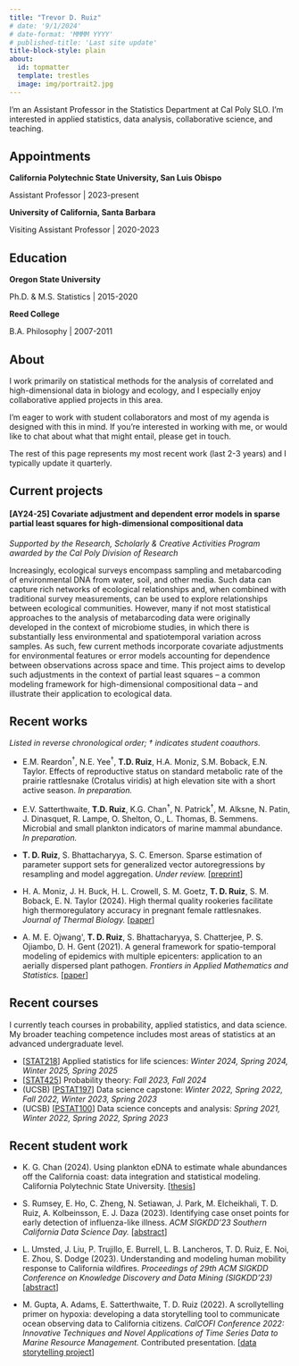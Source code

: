```yaml
---
title: "Trevor D. Ruiz"
# date: '9/1/2024'
# date-format: 'MMMM YYYY'
# published-title: 'Last site update'
title-block-style: plain
about:
  id: topmatter
  template: trestles
  image: img/portrait2.jpg
---
```


:::{#topmatter}

I'm an Assistant Professor in the Statistics Department at Cal Poly SLO. I'm interested in applied statistics, data analysis, collaborative science, and teaching.

## Appointments

**California Polytechnic State University, San Luis Obispo**

Assistant Professor \| 2023-present

**University of California, Santa Barbara**

Visiting Assistant Professor \| 2020-2023

## Education

**Oregon State University** 

Ph.D. & M.S. Statistics \| 2015-2020

**Reed College** 

B.A. Philosophy \| 2007-2011

:::

## About

I work primarily on statistical methods for the analysis of correlated and high-dimensional data in biology and ecology, and I especially enjoy collaborative applied projects in this area.

I'm eager to work with student collaborators and most of my agenda is designed with this in mind. If you're interested in working with me, or would like to chat about what that might entail, please get in touch.

The rest of this page represents my most recent work (last 2-3 years) and I typically update it quarterly.

## Current projects

#### [AY24-25] Covariate adjustment and dependent error models in sparse partial least squares for high-dimensional compositional data

*Supported by the Research, Scholarly & Creative Activities Program awarded by the Cal Poly Division of Research*

Increasingly, ecological surveys encompass sampling and metabarcoding of environmental DNA from water, soil, and other media. Such data can capture rich networks of ecological relationships and, when combined with traditional survey measurements, can be used to explore relationships between ecological communities. However, many if not most statistical approaches to the analysis of metabarcoding data were originally developed in the context of microbiome studies, in which there is substantially less environmental and spatiotemporal variation across samples. As such, few current methods incorporate covariate adjustments for environmental features or error models accounting for dependence between observations across space and time. This project aims to develop such adjustments in the context of partial least squares -- a common modeling framework for high-dimensional compositional data -- and illustrate their application to ecological data.

## Recent works

*Listed in reverse chronological order; $\dagger$ indicates student coauthors.*

- E.M. Reardon$^\dagger$, N.E. Yee$^\dagger$, **T.D. Ruiz**, H.A. Moniz, S.M. Boback, E.N. Taylor. Effects of reproductive status on standard metabolic rate of the prairie rattlesnake (Crotalus viridis) at high elevation site with a short active season. *In preparation.*

- E.V. Satterthwaite, **T.D. Ruiz**, K.G. Chan$^\dagger$, N. Patrick$^\dagger$, M. Alksne, N. Patin, J. Dinasquet, R. Lampe, O. Shelton, O., L. Thomas, B. Semmens. Microbial and small plankton indicators of marine mammal abundance. *In preparation.*

- **T. D. Ruiz**, S. Bhattacharyya, S. C. Emerson. Sparse estimation of parameter support sets for generalized vector autoregressions by resampling and model aggregation. *Under review.* \[[preprint](https://doi.org/10.48550/arXiv.2307.09684)\]

- H. A. Moniz, J. H. Buck, H. L. Crowell, S. M. Goetz, **T. D. Ruiz**, S. M. Boback, E. N. Taylor (2024). High thermal quality rookeries facilitate high thermoregulatory accuracy in pregnant female rattlesnakes. *Journal of Thermal Biology.* \[[paper](https://doi.org/10.1016/j.jtherbio.2024.103948)\] 

- A. M. E. Ojwang\', **T. D. Ruiz**, S. Bhattacharyya, S. Chatterjee, P. S. Ojiambo, D. H. Gent (2021). A general framework for spatio-temporal modeling of epidemics with multiple epicenters: application to an aerially dispersed plant pathogen. *Frontiers in Applied Mathematics and Statistics.* \[[paper](https://doi.org/10.3389/fams.2021.721352)\]


## Recent courses

I currently teach courses in probability, applied statistics, and data science. My broader teaching competence includes most areas of statistics at an advanced undergraduate level.


- \[[STAT218](https://stat218.tdruiz.com)\] Applied statistics for life sciences: *Winter 2024, Spring 2024, Winter 2025, Spring 2025* 
- \[[STAT425](https://stat425.tdruiz.com)\] Probability theory: *Fall 2023, Fall 2024*
- (UCSB) \[[PSTAT197](https://pstat197.github.io)\] Data science capstone: *Winter 2022, Spring 2022, Fall 2022, Winter 2023, Spring 2023*
- (UCSB) \[[PSTAT100](https://pstat100.tdruiz.com)\] Data science concepts and analysis: *Spring 2021, Winter 2022, Spring 2022, Spring 2023*

## Recent student work

-   K. G. Chan (2024). Using plankton eDNA to estimate whale abundances off the California coast: data integration and statistical modeling. California Polytechnic State University. \[[thesis](https://digitalcommons.calpoly.edu/theses/2863)\]

-   S. Rumsey, E. Ho, C. Zheng, N. Setiawan, J. Park, M. Elcheikhali, T. D. Ruiz, A. Kolbeinsson, E. J. Daza (2023). Identifying case onset points for early detection of influenza-like illness. *ACM SIGKDD'23 Southern California Data Science Day.* \[[abstract](https://drive.google.com/file/d/1mUdp1IfIl41d4oWxOL9ri-ZlG6rz1sf8/view?usp=share_link)\]

-   L. Umsted, J. Liu, P. Trujillo, E. Burrell, L. B. Lancheros, T. D. Ruiz, E. Noi, E. Zhou, S. Dodge (2023). Understanding and modeling human mobility response to California wildfires. *Proceedings of 29th ACM SIGKDD Conference on Knowledge Discovery and Data Mining (SIGKDD’23)* \[[abstract](https://par.nsf.gov/servlets/purl/10501109)\]

-   M. Gupta, A. Adams, E. Satterthwaite, T. D. Ruiz (2022). A scrollytelling primer on hypoxia: developing a data storytelling tool to communicate ocean observing data to California citizens. *CalCOFI Conference 2022: Innovative Techniques and Novel Applications of Time Series Data to Marine Resource Management.* Contributed presentation. \[[data storytelling project](https://calcofi.io/hypoxia-story/)\]


